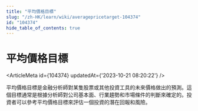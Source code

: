 ```yaml
---
title: "平均價格目標"
slug: "/zh-HK/learn/wiki/averagepricetarget-104374"
id: "104374"
hide_table_of_contents: true
---
```



<Breadcrumbs current="平均價格目標" />

# 平均價格目標

<ArticleMeta id={104374} updatedAt={'2023-10-21 08:20:22'} />
<div className='border-solid border-b border-t-0 my-4 border-[var(--ifm-color-gray-300)]' />

平均價格目標是金融分析師對某隻股票或其他投資工具的未來價格做出的預測。這個目標通常是根據分析師對公司基本面、行業趨勢和市場條件的判斷來確定的。投資者可以參考平均價格目標來評估一個投資的潛在回報和風險。
